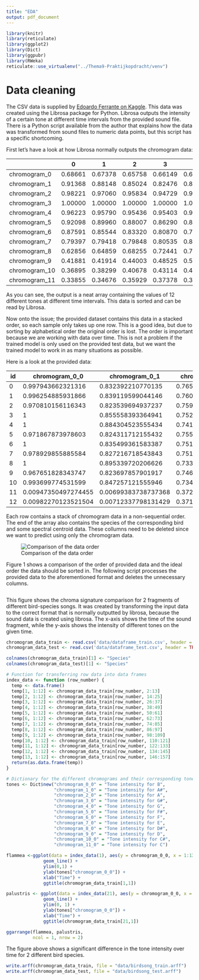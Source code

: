 ```yaml
---
title: "EDA"
output: pdf_document
---
```


```r
library(knitr)
library(reticulate)
library(ggplot2)
library(Dict)
library(ggpubr)
library(RWeka)
reticulate::use_virtualenv("../Thema9-Praktijkopdracht/venv")
```

# Data cleaning
The CSV data is supplied by [Edoardo Ferrante on Kaggle](https://www.kaggle.com/datasets/fleanend/birds-songs-numeric-dataset).
This data was created using the Librosa package for Python. Librosa outputs the intensity of a certain tone at different time intervals from the provided sound file.
There is a Python script available from the author that explains how the data was transformed from sound files to numeric data points, but this script has a specific shortcoming.

First let's have a look at how Librosa normally outputs the chromogram data:


|               | 0       | 1       | 2       | 3       | 4       | 5       | 6       |
|---------------|---------|---------|---------|---------|---------|---------|---------|
| chromogram_0  | 0.68661 | 0.67378 | 0.65758 | 0.66149 | 0.68533 | 0.72239 | 0.76395 |
| chromogram_1  | 0.91368 | 0.88148 | 0.85024 | 0.82476 | 0.82282 | 0.83024 | 0.83908 |
| chromogram_2  | 0.98221 | 0.97060 | 0.95834 | 0.94729 | 0.94785 | 0.95189 | 0.95408 |
| chromogram_3  | 1.00000 | 1.00000 | 1.00000 | 1.00000 | 1.00000 | 1.00000 | 1.00000 |
| chromogram_4  | 0.96223 | 0.95790 | 0.95436 | 0.95403 | 0.94404 | 0.93285 | 0.91552 |
| chromogram_5  | 0.92098 | 0.89960 | 0.88007 | 0.86290 | 0.84262 | 0.82280 | 0.80381 |
| chromogram_6  | 0.87591 | 0.85544 | 0.83320 | 0.80870 | 0.78241 | 0.75819 | 0.73456 |
| chromogram_7  | 0.79397 | 0.79418 | 0.79848 | 0.80535 | 0.80741 | 0.80750 | 0.80913 |
| chromogram_8  | 0.62856 | 0.64859 | 0.68255 | 0.72441 | 0.76565 | 0.80078 | 0.82178 |
| chromogram_9  | 0.41881 | 0.41914 | 0.44003 | 0.48525 | 0.54615 | 0.61608 | 0.68581 |
| chromogram_10 | 0.36895 | 0.38299 | 0.40678 | 0.43114 | 0.45138 | 0.47237 | 0.52333 |
| chromogram_11 | 0.33855 | 0.34676 | 0.35929 | 0.37378 | 0.38602 | 0.39931 | 0.42756 |

As you can see, the output is a neat array containing the values of 12 different tones at different time intervals. This data is sorted and can be read by Librosa.

Now onto the issue; the provided dataset contains this data in a stacked order, so each sample only takes up one row.
This is a good idea, but due to sorting by alphabetical order the original order is lost. The order is important because we are working with data over time.
This is not a problem if the trained model is only used on the provided test data, but we want the trained model to work in as many situations as possible.

Here is a look at the provided data:

| id  | chromogram_0_0      | chromogram_0_1      | chromogram_0_10   | chromogram_0_11    |
|-----|---------------------|---------------------|-------------------|--------------------|
| 0   | 0.997943662321316   | 0.832392210770135   | 0.7653861625931   | 0.70427464132375   |
| 1   | 0.996254885931866   | 0.839119599044146   | 0.760416790506312 | 0.705141765139875  |
| 2   | 0.970810156116343   | 0.823539694937237   | 0.759508104372184 | 0.709057883677716  |
| 3   | 1                   | 0.855558393364941   | 0.752038009313116 | 0.710976936190937  |
| 4   | 1                   | 0.884304523555434   | 0.741884532311754 | 0.714775207828629  |
| 5   | 0.971867873978603   | 0.824311712155432   | 0.755293860709407 | 0.71448132195049   |
| 6   | 1                   | 0.835499361583387   | 0.751917158063063 | 0.717361992854453  |
| 7   | 0.978929855885584   | 0.827216718543843   | 0.751072631712318 | 0.718400862681119  |
| 8   | 1                   | 0.895339720206626   | 0.733409813021178 | 0.722747412968086  |
| 9   | 0.967651828343747   | 0.823697857901917   | 0.746005680687241 | 0.721194823494439  |
| 10  | 0.993699774531599   | 0.847257121555946   | 0.734368883301346 | 0.726420069139032  |
| 11  | 0.00947350497274455 | 0.00699383738737368 | 0.372026644035831 | 0.0516494292032762 |
| 12  | 0.00982270123521504 | 0.00712337798131429 | 0.371129653847745 | 0.051631441504244  |

Each row contains a stack of chromogram data in a non-sequential order. The end of the array also contains the species of the corresponding bird and some spectral centroid data.
These collumns need to be deleted since we want to predict using only the chromogram data.

![Comparison of the data order](figures/data_flow.png)


Figure 1 shows a comparison of the order of provided data and the ideal order the data should be sorted in.
The following script processes the provided data to the aforementioned format and deletes the unnecessary columns.

```python
```
This figure shows the chroma signature comparison for 2 fragments of different bird-species songs.
It was created by transforming the input data to the correct format that is normally outputted by librosa, because the sound data is created using librosa.
The x-axis shows the time of the sound fragment, while the y-axis shows the intensity of different tones on the given time.

```r
chromogram_data_train <- read.csv('data/dataframe_train.csv', header = TRUE, sep = ',')
chromogram_data_test <- read.csv('data/dataframe_test.csv', header = TRUE, sep = ',')

colnames(chromogram_data_train)[1] <- "Species"
colnames(chromogram_data_test)[1] <- "Species"

```

```r
# Function for transferring row data into data frames
index_data <- function (row_number) {
  temp <- data.frame()
  temp[1, 1:12] <- chromogram_data_train[row_number, 2:13]
  temp[2, 1:12] <- chromogram_data_train[row_number, 14:25]
  temp[3, 1:12] <- chromogram_data_train[row_number, 26:37]
  temp[4, 1:12] <- chromogram_data_train[row_number, 38:49]
  temp[5, 1:12] <- chromogram_data_train[row_number, 50:61]
  temp[6, 1:12] <- chromogram_data_train[row_number, 62:73]
  temp[7, 1:12] <- chromogram_data_train[row_number, 74:85]
  temp[8, 1:12] <- chromogram_data_train[row_number, 86:97]
  temp[9, 1:12] <- chromogram_data_train[row_number, 98:109]
  temp[10, 1:12] <- chromogram_data_train[row_number, 110:121]
  temp[11, 1:12] <- chromogram_data_train[row_number, 122:133]
  temp[12, 1:12] <- chromogram_data_train[row_number, 134:145]
  temp[13, 1:12] <- chromogram_data_train[row_number, 146:157]
  return(as.data.frame(temp))
}

# Dictionary for the different chromograms and their corresponding tones
tones <- Dict$new("chromogram_0_0" = "Tone intensity for B",
                  "chromogram_1_0" = "Tone intensity for A#",
                  "chromogram_2_0" = "Tone intensity for A",
                  "chromogram_3_0" = "Tone intensity for G#",
                  "chromogram_4_0" = "Tone intensity for G",
                  "chromogram_5_0" = "Tone intensity for F#",
                  "chromogram_6_0" = "Tone intensity for F",
                  "chromogram_7_0" = "Tone intensity for E",
                  "chromogram_8_0" = "Tone intensity for D#",
                  "chromogram_9_0" = "Tone intensity for D",
                  "chromogram_10_0" = "Tone intensity for C#",
                  "chromogram_11_0" = "Tone intensity for C")

flammea <-ggplot(data = index_data(1), aes(y = chromogram_0_0, x = 1:13)) +
              geom_line() +
              ylim(0,1) +
              ylab(tones["chromogram_0_0"]) +
              xlab("Time") +
              ggtitle(chromogram_data_train[1,1])

palustris <- ggplot(data = index_data(21), aes(y = chromogram_0_0, x = 1:13)) +
              geom_line() +
              ylim(0, 1) +
              ylab(tones["chromogram_0_0"]) +
              xlab("Time") +
              ggtitle(chromogram_data_train[21,1])

ggarrange(flammea, palustris,
          ncol = 1, nrow = 2)
```

The figure above shows a significant difference in the tone intensity over time for 2 different bird species.

```r
write.arff(chromogram_data_train, file = "data/birdsong_train.arff")
write.arff(chromogram_data_test, file = "data/birdsong_test.arff")
```
